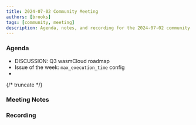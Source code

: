 ```yaml
---
title: 2024-07-02 Community Meeting
authors: [brooks]
tags: [community, meeting]
description: Agenda, notes, and recording for the 2024-07-02 community meeting
---
```



### Agenda

- DISCUSSION: Q3 wasmCloud roadmap
- Issue of the week: `max_execution_time` config
- 

{/* truncate */}

### Meeting Notes

### Recording

<ReactPlayer url='https://www.youtube.com/watch?v=u11NcvhlJfQ' controls />
